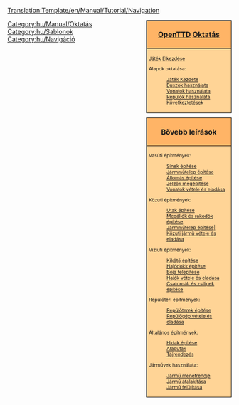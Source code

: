 <noinclude>[[Translation:Template/en/Manual/Tutorial/Navigation]]</noinclude><!--
NOTE:
Aqueducts should go under 'bridges' (with a link from building locks and canals), as aqueducts are in fact bridges but then for ships.

Possible future tutorials not already in list:
- Multistations
--><noinclude></noinclude><div style="float:right; padding-left:12px; background:none;">
<div style="width:180px; border:1px solid #000000; background:#ffb466; padding:5px; -moz-border-radius-topleft:5px; -moz-border-radius-topright:5px; font-size: 12pt;">
<center><strong><font size="3">[[hu/Manual/Main Page|OpenTTD]] [[hu/Manual/Tutorial/Main Page|Oktatás]]</font></strong></center>
</div>
<div style="width:180px;  border:1px solid black; border-top-width: 0px; background:#ffd496; padding:5px; font-size: 8pt;">
[[hu/Manual/Tutorial/Main Page|Játék Elkezdése]]

Alapok oktatása:
:[[hu/Manual/Tutorial/Main Page|Játék Kezdete]]
:[[hu/Manual/Tutorial/Buszok|Buszok használata]]
:[[hu/Manual/Tutorial/Vonatok|Vonatok használata]]
:[[hu/Manual/Tutorial/Repülők|Repülők használata]]
:[[hu/Manual/Tutorial/Következtetések|Következtetések]]

</div>

<div style="width:180px; border:1px solid #000000; background:#ffb466; padding:5px; font-size: 12pt; margin-top: 10px;">
<center><strong><font size="3">Bővebb leírások</font></strong></center>
</div>
<div style="width:180px;  border:1px solid black; border-top-width: 0px; background:#ffd496; padding:5px; -moz-border-radius-bottomleft:5px; -moz-border-radius-bottomright:8px; font-size: 8pt;">
<span style="font-weight:bold;">

Vasúti építmények:
:[[hu/Sínek építése|Sínek építése]]
:[[hu/Manual/Vasúti járműtelep építése|Jármműtelep építése]]
:[[hu/Állomás építése|Állomás építése]]
:[[hu/Manual/Jelzők építése|Jelzők megépítése]]
:[[hu/Manual/Vonatok vétele és eladása|Vonatok vétele és eladása]]

Közuti építmények:
:[[hu/Manual/Utak építése|Utak építése]]
:[[hu/Manual/Megállók és rakodók építése|Megállók és rakodók építése]]
:[[hu/Közuti járműtelep építése|Jármműtelep építése|]]
:[[hu/Közuti jármű vétele és eladása|Közuti jármű vétele és eladása]]

Viziuti építmények:
:[[hu/Manual/Kikötő építése|Kikötő építése]]
:[[hu/Manual/Hajódokk építése|Hajódokk építése]]
:[[hu/Manual/Bója telepítése|Bója telepítése]]
:[[hu/Manual/Hajók vétele és eladása|Hajók vétele és eladása]]
:[[hu/Manual/Csatornák és zsilipek építése|Csatornák és zsilipek építése]]

Repülőtéri építmények:
:[[hu/Manual/Repülőterek építése|Repülőterek építése]]
:[[hu/Manual/Repülőgép vétele és eladása|Repülőgép vétele és eladása]]

Általános építmények:
:[[hu/Manual/Hidak építése|Hidak építése]]
:[[hu/Manual/Alagutak|Alagutak]]
:[[hu/Manual/Tájrendezés|Tájrendezés]]

Járművek használata:
:[[hu/Jármű menetrendje|Jármű menetrendje]]
:[[hu/Jármű átalakítása|Jármű átalakítása]]
:[[hu/Jármű felújítása|Jármű felújítása]]

</span>
</div>
</div><includeonly>[[Category:hu/Manual/Oktatás]]</includeonly><noinclude>

[[Category:hu/Sablonok]][[Category:hu/Navigáció]]
</noinclude>